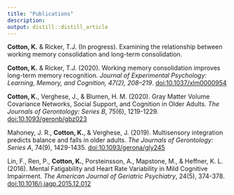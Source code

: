 ```yaml
---
title: "Publications"
description:
output: distill::distill_article
---
```


**Cotton, K.** & Ricker, T.J. (In progress). Examining the relationship between working memory consolidation and long-term consolidation. 

**Cotton, K.** & Ricker, T.J. (2020). Working memory consolidation improves long-term memory recognition. *Journal of Experimental Psychology: Learning, Memory, and Cognition, 47(2), 208–219*. [doi:10.1037/xlm0000954](https://doi.org/10.1037/xlm0000954) 

**Cotton, K.**, Verghese, J., & Blumen, H. M. (2020). Gray Matter Volume Covariance Networks, Social Support, and Cognition in Older Adults. *The Journals of Gerontology: Series B*, 75(6), 1219-1229. [doi:10.1093/geronb/gbz023](https://doi.org/10.1093/geronb/gbz023)

Mahoney, J. R., **Cotton, K.**, & Verghese, J. (2019). Multisensory integration predicts balance and falls in older adults. *The Journals of Gerontology: Series A*, 74(9), 1429-1435. [doi:10.1093/gerona/gly245](https://doi.org/10.1093/gerona/gly245)

Lin, F., Ren, P., **Cotton, K.**, Porsteinsson, A., Mapstone, M., & Heffner, K. L. (2016). Mental Fatigability and Heart Rate Variability in Mild Cognitive Impairment. *The American Journal of Geriatric Psychiatry*, 24(5), 374-378. [doi:10.1016/j.jagp.2015.12.012](https://doi.org/10.1016/j.jagp.2015.12.012)



